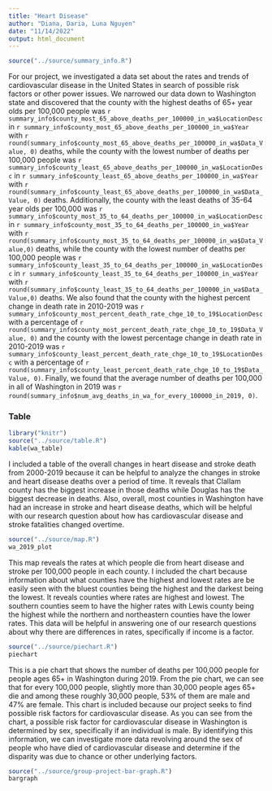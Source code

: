```yaml
---
title: "Heart Disease"
author: "Diana, Daria, Luna Nguyen"
date: "11/14/2022"
output: html_document
---
```


```r
source("../source/summary_info.R")
```

For our project, we investigated a data set about the rates and trends of cardiovascular disease in the United States in search of possible risk factors or other power issues. We narrowed our data down to Washington state and discovered that the county with the highest deaths of 65+ year olds per 100,000 people was `r summary_info$county_most_65_above_deaths_per_100000_in_wa$LocationDesc` in `r summary_info$county_most_65_above_deaths_per_100000_in_wa$Year` with `r round(summary_info$county_most_65_above_deaths_per_100000_in_wa$Data_Value, 0)` deaths, while the county with the lowest number of deaths per 100,000 people was `r summary_info$county_least_65_above_deaths_per_100000_in_wa$LocationDesc` in `r summary_info$county_least_65_above_deaths_per_100000_in_wa$Year` with `r round(summary_info$county_least_65_above_deaths_per_100000_in_wa$Data_Value, 0)` deaths. Additionally, the county with the least deaths of 35-64 year olds per 100,000 was `r summary_info$county_most_35_to_64_deaths_per_100000_in_wa$LocationDesc` in `r summary_info$county_most_35_to_64_deaths_per_100000_in_wa$Year` with `r round(summary_info$county_most_35_to_64_deaths_per_100000_in_wa$Data_Value,0)` deaths, while the county with the lowest number of deaths per 100,000 people was `r summary_info$county_least_35_to_64_deaths_per_100000_in_wa$LocationDesc` in `r summary_info$county_least_35_to_64_deaths_per_100000_in_wa$Year` with `r round(summary_info$county_least_35_to_64_deaths_per_100000_in_wa$Data_Value,0)` deaths. We also found that the county with the highest percent change in death rate in 2010-2019 was `r summary_info$county_most_percent_death_rate_chge_10_to_19$LocationDesc` with a percentage of `r round(summary_info$county_most_percent_death_rate_chge_10_to_19$Data_Value, 0)` and the county with the lowest percentage change in death rate in 2010-2019 was `r summary_info$county_least_percent_death_rate_chge_10_to_19$LocationDesc` with a percentage of `r round(summary_info$county_least_percent_death_rate_chge_10_to_19$Data_Value, 0)`. Finally, we found that the average number of deaths per 100,000 in all of Washington in 2019 was `r round(summary_info$num_avg_deaths_in_wa_for_every_100000_in_2019, 0)`.

### Table

```r
library("knitr")
source("../source/table.R")
kable(wa_table)
```

I included a table of the overall changes in heart disease and stroke death from 2000-2019 because it can be helpful to analyze the changes in stroke and heart disease deaths over a period of time. It reveals that Clallam county has the biggest increase in those deaths while Douglas has the biggest decrease in deaths. Also, overall, most counties in Washington have had an increase in stroke and heart disease deaths, which will be helpful with our research question about how has cardiovascular disease and stroke fatalities changed overtime.

```r
source("../source/map.R")
wa_2019_plot
```

This map reveals the rates at which people die from heart disease and stroke per 100,000 people in each county. I included the chart because information about what counties have the highest and lowest rates are be easily seen with the bluest counties being the highest and the darkest being the lowest. It reveals counties where rates are highest and lowest. The southern counties seem to have the higher rates with Lewis county being the highest while the northern and northeastern counties have the lower rates. This data will be helpful in answering one of our research questions about why there are differences in rates, specifically if income is a factor.

```r
source("../source/piechart.R")
piechart
```
This is a pie chart that shows the number of deaths per 100,000 people for people ages 65+ in Washington during 2019. From the pie chart, we can see that for every 100,000 people, slightly more than 30,000 people ages 65+ die and among these roughly 30,000 people, 53% of them are male and 47% are female. This chart is included because our project seeks to find possible risk factors for cardiovascular disease. As you can see from the chart, a possible risk factor for cardiovascular disease in Washington is determined by sex, specifically if an individual is male. By identifying this information, we can investigate more data revolving around the sex of people who have died of cardiovascular disease and determine if the disparity was due to chance or other underlying factors.

```r
source("../source/group-project-bar-graph.R")
bargraph
```
